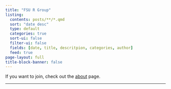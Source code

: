 ```yaml
---
title: "FSU R Group"
listing:
  contents: posts/**/*.qmd
  sort: "date desc"
  type: default
  categories: true
  sort-ui: false
  filter-ui: false
  fields: [date, title, descritpion, categories, author]
  feed: true
page-layout: full
title-block-banner: false
---
```


If you want to join, check out the [about](about.qmd) page.

------------------------------------------------------------------------
